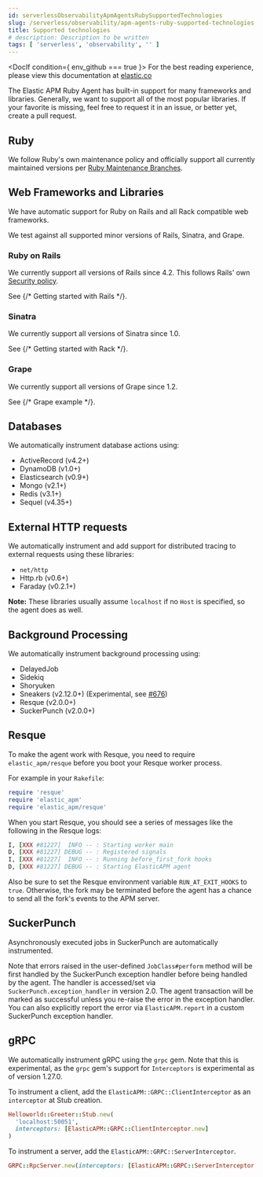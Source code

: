 ```yaml
---
id: serverlessObservabilityApmAgentsRubySupportedTechnologies
slug: /serverless/observability/apm-agents-ruby-supported-technologies
title: Supported technologies
# description: Description to be written
tags: [ 'serverless', 'observability', '' ]
---
```





<DocIf condition={ env_github === true }>
<DocCallOut title="Note">
For the best reading experience,
please view this documentation at [elastic.co](https://www.elastic.co/guide/en/apm/agent/ruby)
</DocCallOut>
</DocIf>

<div id="supported-technologies"></div>

The Elastic APM Ruby Agent has built-in support for many frameworks and
libraries. Generally, we want to support all of the most popular libraries. If your favorite
is missing, feel free to request it in an issue, or better yet, create a pull
request.

<div id="supported-technologies-ruby"></div>

## Ruby

We follow Ruby's own maintenance policy and officially support all currently
maintained versions per
[Ruby Maintenance Branches](https://www.ruby-lang.org/en/downloads/branches/).

<div id="supported-technologies-web"></div>

## Web Frameworks and Libraries

We have automatic support for Ruby on Rails and all Rack compatible web
frameworks.

We test against all supported minor versions of Rails, Sinatra, and Grape.

<div id="supported-technologies-rails"></div>

### Ruby on Rails

We currently support all versions of Rails since 4.2.
This follows Rails' own [Security policy](https://rubyonrails.org/security/).

See {/* <DocLink id="enApmAgentRubyGettingStartedRails">Getting started with Rails</DocLink> */}.

<div id="supported-technologies-sinatra"></div>

### Sinatra

We currently support all versions of Sinatra since 1.0.

See {/* <DocLink id="enApmAgentRubyGettingStartedRack">Getting started with Rack</DocLink> */}.

<div id="supported-technologies-grape"></div>

### Grape

We currently support all versions of Grape since 1.2.

See {/* <DocLink id="enApmAgentRubyGettingStartedRack" section="grape-example">Grape example</DocLink> */}.

<div id="supported-technologies-databases"></div>

## Databases

We automatically instrument database actions using:

- ActiveRecord (v4.2+)
- DynamoDB (v1.0+)
- Elasticsearch (v0.9+)
- Mongo (v2.1+)
- Redis (v3.1+)
- Sequel (v4.35+)

<div id="supported-technologies-http"></div>

## External HTTP requests

We automatically instrument and add support for distributed tracing to external
requests using these libraries:

- `net/http`
- Http.rb (v0.6+)
- Faraday (v0.2.1+)

**Note:** These libraries usually assume `localhost` if no `Host` is specified, so the agent does as well. 

<div id="supported-technologies-backgroud-processing"></div>

## Background Processing

We automatically instrument background processing using:

- DelayedJob
- Sidekiq
- Shoryuken
- Sneakers (v2.12.0+) (Experimental, see [#676](https://github.com/elastic/apm-agent-ruby/pull/676))
- Resque (v2.0.0+)
- SuckerPunch (v2.0.0+)

<div id="supported-technologies-resque"></div>

## Resque

To make the agent work with Resque, you need to require `elastic_apm/resque` before you boot your Resque worker process.

For example in your `Rakefile`:

```ruby
require 'resque'
require 'elastic_apm'
require 'elastic_apm/resque'
```

When you start Resque, you should see a series of messages like the following in the Resque logs:

```ruby
I, [XXX #81227]  INFO -- : Starting worker main
D, [XXX #81227] DEBUG -- : Registered signals
I, [XXX #81227]  INFO -- : Running before_first_fork hooks
D, [XXX #81227] DEBUG -- : Starting ElasticAPM agent
```

Also be sure to set the Resque environment variable `RUN_AT_EXIT_HOOKS` to `true`. Otherwise, the fork may be
terminated before the agent has a chance to send all the fork's events to the APM server.

<div id="supported-technologies-sucker-punch"></div>

## SuckerPunch

Asynchronously executed jobs in SuckerPunch are automatically instrumented.

Note that errors raised in the user-defined `JobClass#perform` method will be first handled by the SuckerPunch exception
handler before being handled by the agent. The handler is accessed/set via `SuckerPunch.exception_handler` in version
2.0. The agent transaction will be marked as successful unless you re-raise the error in the exception handler.
You can also explicitly report the error via <DocLink id="serverlessObservabilityApmAgentsRubyApi" section="elasticapmreport">`ElasticAPM.report`</DocLink> in a custom SuckerPunch exception
handler.

<div id="supported-technologies-grpc"></div>

## gRPC

We automatically instrument gRPC using the `grpc` gem. Note that this is experimental, as the `grpc` gem's
support for `Interceptors` is experimental as of version 1.27.0.

To instrument a client, add the `ElasticAPM::GRPC::ClientInterceptor` as an `interceptor` at Stub creation.

```ruby
Helloworld::Greeter::Stub.new(
  'localhost:50051',
  interceptors: [ElasticAPM::GRPC::ClientInterceptor.new]
)
```

To instrument a server, add the `ElasticAPM::GRPC::ServerInterceptor`.

```ruby
GRPC::RpcServer.new(interceptors: [ElasticAPM::GRPC::ServerInterceptor.new])
```
